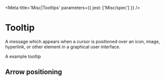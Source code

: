 

<Meta title='Misc|Tooltips' parameters={{ jest: ['Misc/spec'] }} />

# Tooltip

A message which appears when a cursor is positioned over an icon, image, hyperlink, or other element in a graphical user
interface.

<Preview>
  <Story name='Default'>
    <Tooltip>A example tooltip</Tooltip>
  </Story>
</Preview>

<Props of={Tooltip} />

## Arrow positioning

<Preview>
  <Story name='Arrow positioning'>
    <Margins inline='neg-x8'>
      <Box>
        <Margins all='x8'>
          <Tooltip children='Tooltip' arrowPosition='up-left' />
          <Tooltip children='Tooltip' arrowPosition='up' />
          <Tooltip children='Tooltip' arrowPosition='up-right' />
        </Margins>
      </Box>
      <Box>
        <Margins all='x8'>
          <Tooltip children='Tooltip' arrowPosition='left' />
          <Tooltip children='Tooltip' arrowPosition={null} />
          <Tooltip children='Tooltip' arrowPosition='right' />
        </Margins>
      </Box>
      <Box>
        <Margins all='x8'>
          <Tooltip children='Tooltip' arrowPosition='down-left' />
          <Tooltip children='Tooltip' arrowPosition='down' />
          <Tooltip children='Tooltip' arrowPosition='down-right' />
        </Margins>
      </Box>
    </Margins>
  </Story>
</Preview>

